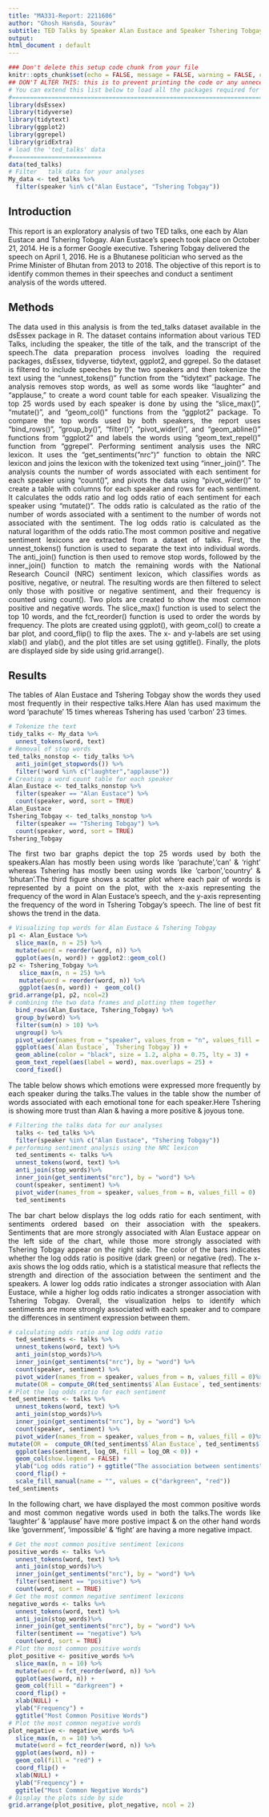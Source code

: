 ---
title: "MA331-Report: 2211606"
author: "Ghosh Hansda, Sourav"
subtitle: TED Talks by Speaker Alan Eustace and Speaker Tshering Tobgay
output: 
html_document : default  
---
```{r setup, include=FALSE}
### Don't delete this setup code chunk from your file
knitr::opts_chunk$set(echo = FALSE, message = FALSE, warning = FALSE, comment = NULL)
## DON'T ALTER THIS: this is to prevent printing the code or any unnecessary addition in your final "html" report file.
# You can extend this list below to load all the packages required for your analyses:
#====================================================================================
library(dsEssex)
library(tidyverse)
library(tidytext)
library(ggplot2)
library(ggrepel)
library(gridExtra)
# load the 'ted_talks' data
#=========================
data(ted_talks)
# Filter   talk data for your analyses 
My_data <- ted_talks %>%
  filter(speaker %in% c("Alan Eustace", "Tshering Tobgay"))
```
## Introduction
This report is an exploratory analysis of two TED talks, one each by Alan Eustace and Tshering Tobgay. Alan Eustace’s speech took place on October 21, 2014. He is a former Google executive. Tshering Tobgay delivered the speech on April 1, 2016. He is a Bhutanese politician who served as the Prime Minister of Bhutan from 2013 to 2018. The objective of this report is to identify common themes in their speeches and conduct a sentiment analysis of the words uttered.

## Methods
<p style="text-align: justify;">The data used in this analysis is from the ted_talks dataset available in the dsEssex package in R. The dataset contains information about various TED Talks, including the speaker, the title of the talk, and the transcript of the speech.The data preparation process involves loading the required packages, dsEssex, tidyverse, tidytext, ggplot2, and ggrepel. So the dataset is filtered to include speeches by the two speakers and then tokenize the text using the “unnest_tokens()” function from the “tidytext” package. The analysis removes stop words, as well as some words like “laughter” and “applause,” to create a word count table for each speaker. Visualizing the top 25 words used by each speaker is done by using the “slice_max()”, “mutate()”, and “geom_col()” functions from the “ggplot2” package. To compare the top words used by both speakers, the report uses “bind_rows()”, “group_by()”, “filter()”, “pivot_wider()”, and “geom_abline()” functions from “ggplot2” and labels the words using “geom_text_repel()” function from “ggrepel”. Performing sentiment analysis uses the NRC lexicon. It uses the “get_sentiments(”nrc”)” function to obtain the NRC lexicon and joins the lexicon with the tokenized text using “inner_join()”. The analysis counts the number of words associated with each sentiment for each speaker using “count()”, and pivots the data using “pivot_wider()” to create a table with columns for each speaker and rows for each sentiment. It calculates the odds ratio and log odds ratio of each sentiment for each speaker using “mutate()”. The odds ratio is calculated as the ratio of the number of words associated with a sentiment to the number of words not associated with the sentiment. The log odds ratio is calculated as the natural logarithm of the odds ratio.The most common positive and negative sentiment lexicons are extracted from a dataset of talks. First, the unnest_tokens() function is used to separate the text into individual words. The anti_join() function is then used to remove stop words, followed by the inner_join() function to match the remaining words with the National Research Council (NRC) sentiment lexicon, which classifies words as positive, negative, or neutral. The resulting words are then filtered to select only those with positive or negative sentiment, and their frequency is counted using count(). Two plots are created to show the most common positive and negative words. The slice_max() function is used to select the top 10 words, and the fct_reorder() function is used to order the words by frequency. The plots are created using ggplot(), with geom_col() to create a bar plot, and coord_flip() to flip the axes. The x- and y-labels are set using xlab() and ylab(), and the plot titles are set using ggtitle(). Finally, the plots are displayed side by side using grid.arrange().</p>
## Results
<p style="text-align: justify;">The tables of Alan Eustace and Tshering Tobgay show the words they used most frequently in their respective talks.Here Alan has used maximum the word 'parachute' 15 times whereas Tshering has used 'carbon' 23 times.</p>
```{r, echo=FALSE}
# Tokenize the text
tidy_talks <- My_data %>%
  unnest_tokens(word, text)
# Removal of stop words
ted_talks_nonstop <- tidy_talks %>%
  anti_join(get_stopwords()) %>%
  filter(!word %in% c("laughter","applause"))
# Creating a word count table for each speaker
Alan_Eustace <- ted_talks_nonstop %>%
  filter(speaker == "Alan Eustace") %>% 
  count(speaker, word, sort = TRUE)
Alan_Eustace
Tshering_Tobgay <- ted_talks_nonstop %>%
  filter(speaker == "Tshering Tobgay") %>% 
  count(speaker, word, sort = TRUE)
Tshering_Tobgay
```
<p style="text-align: justify;">The first two bar graphs depict the top 25 words used by both the speakers.Alan has mostly been using words like 'parachute','can' & 'right' whereas Tshering has mostly been using words like 'carbon','country' & 'bhutan'.The third figure shows a scatter plot where each pair of words is represented by a point on the plot, with the x-axis representing the frequency of the word in Alan Eustace’s speech, and the y-axis representing the frequency of the word in Tshering Tobgay’s speech. The line of best fit shows the trend in the data.</p>
```{r, echo=FALSE}
# Visualizing top words for Alan Eustace & Tshering Tobgay
p1 <- Alan_Eustace %>%
  slice_max(n, n = 25) %>%
  mutate(word = reorder(word, n)) %>%
  ggplot(aes(n, word)) + ggplot2::geom_col()
p2 <- Tshering_Tobgay %>%
   slice_max(n, n = 25) %>%
   mutate(word = reorder(word, n)) %>%
   ggplot(aes(n, word)) +  geom_col()
grid.arrange(p1, p2, ncol=2)
# combining the two data frames and plotting them together
  bind_rows(Alan_Eustace, Tshering_Tobgay) %>%
  group_by(word) %>%
  filter(sum(n) > 10) %>%
  ungroup() %>%
  pivot_wider(names_from = "speaker", values_from = "n", values_fill = 0) %>%
  ggplot(aes(`Alan Eustace`, `Tshering Tobgay`)) +
  geom_abline(color = "black", size = 1.2, alpha = 0.75, lty = 3) +
  geom_text_repel(aes(label = word), max.overlaps = 25) +
  coord_fixed()
```
<p style="text-align: justify;">The table below shows which emotions were expressed more frequently by each speaker during the talks.The values in the table show the number of words associated with each emotional tone for each speaker.Here Tshering is showing more trust than Alan & having a more positive & joyous tone.</p>
```{r,echo=FALSE}
# Filtering the talks data for our analyses
  talks <- ted_talks %>%
  filter(speaker %in% c("Alan Eustace", "Tshering Tobgay"))
# performing sentiment analysis using the NRC lexicon
  ted_sentiments <- talks %>%
  unnest_tokens(word, text) %>%
  anti_join(stop_words)%>%
  inner_join(get_sentiments("nrc"), by = "word") %>%
  count(speaker, sentiment) %>%
  pivot_wider(names_from = speaker, values_from = n, values_fill = 0)
  ted_sentiments
```
<p style="text-align: justify;">The bar chart below displays the log odds ratio for each sentiment, with sentiments ordered based on their association with the speakers. Sentiments that are more strongly associated with Alan Eustace appear on the left side of the chart, while those more strongly associated with Tshering Tobgay appear on the right side. The color of the bars indicates whether the log odds ratio is positive (dark green) or negative (red). The x-axis shows the log odds ratio, which is a statistical measure that reflects the strength and direction of the association between the sentiment and the speakers. A lower log odds ratio indicates a stronger association with Alan Eustace, while a higher log odds ratio indicates a stronger association with Tshering Tobgay. Overall, the visualization helps to identify which sentiments are more strongly associated with each speaker and to compare the differences in sentiment expression between them.</p>
```{r,echo=FALSE}
# calculating odds ratio and log odds ratio
  ted_sentiments <- talks %>%
  unnest_tokens(word, text) %>%
  anti_join(stop_words)%>%
  inner_join(get_sentiments("nrc"), by = "word") %>%
  count(speaker, sentiment) %>%
  pivot_wider(names_from = speaker, values_from = n, values_fill = 0)%>%
  mutate(OR = compute_OR(ted_sentiments$`Alan Eustace`, ted_sentiments$`Tshering Tobgay`,    correction = FALSE),log_OR = log(OR), sentiment = reorder(sentiment,log_OR))
# Plot the log odds ratio for each sentiment
ted_sentiments <- talks %>%
  unnest_tokens(word, text) %>%
  anti_join(stop_words)%>%
  inner_join(get_sentiments("nrc"), by = "word") %>%
  count(speaker, sentiment) %>%
  pivot_wider(names_from = speaker, values_from = n, values_fill = 0)%>%
mutate(OR =  compute_OR(ted_sentiments$`Alan Eustace`, ted_sentiments$`Tshering Tobgay`, correction = FALSE),log_OR = log(OR), sentiment = reorder(sentiment, log_OR))%>%
  ggplot(aes(sentiment, log_OR, fill = log_OR < 0)) +
  geom_col(show.legend = FALSE) +
  ylab("Log odds ratio") + ggtitle("The association between sentiments") +
  coord_flip() + 
  scale_fill_manual(name = "", values = c("darkgreen", "red"))
ted_sentiments
```
<p style="text-align: justify;">In the following chart, we have displayed the most common positive words and most common negative words used in both the talks.The words like 'laughter' & 'applause' have more postive impact & on the other hand words like 'government', 'impossible' & 'fight' are having a more negative impact.</p>
```{r, echo=FALSE}
# Get the most common positive sentiment lexicons
positive_words <- talks %>%
  unnest_tokens(word, text) %>%
  anti_join(stop_words)%>%
  inner_join(get_sentiments("nrc"), by = "word") %>%
  filter(sentiment == "positive") %>%
  count(word, sort = TRUE)
# Get the most common negative sentiment lexicons
negative_words <- talks %>%
  unnest_tokens(word, text) %>%
  anti_join(stop_words)%>%
  inner_join(get_sentiments("nrc"), by = "word") %>%
  filter(sentiment == "negative") %>%
  count(word, sort = TRUE)
# Plot the most common positive words
plot_positive <- positive_words %>%
  slice_max(n, n = 10) %>%
  mutate(word = fct_reorder(word, n)) %>%
  ggplot(aes(word, n)) +
  geom_col(fill = "darkgreen") +
  coord_flip() +
  xlab(NULL) +
  ylab("Frequency") +
  ggtitle("Most Common Positive Words")
# Plot the most common negative words
plot_negative <- negative_words %>%
  slice_max(n, n = 10) %>%
  mutate(word = fct_reorder(word, n)) %>%
  ggplot(aes(word, n)) +
  geom_col(fill = "red") +
  coord_flip() +
  xlab(NULL) +
  ylab("Frequency") +
  ggtitle("Most Common Negative Words")
# Display the plots side by side
grid.arrange(plot_positive, plot_negative, ncol = 2)
```

 
 
 


 

